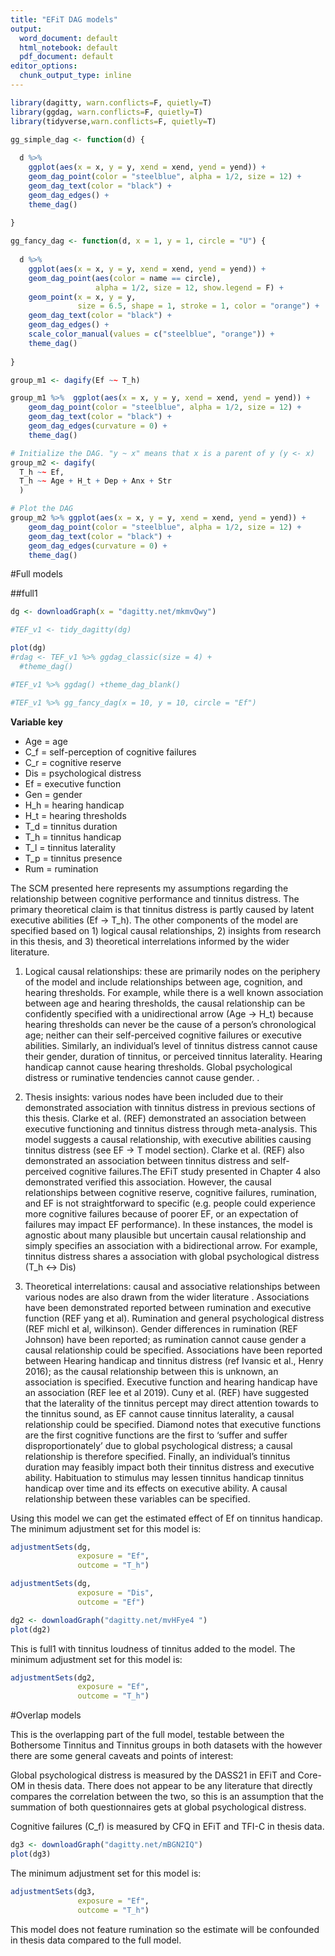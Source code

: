 ```yaml
---
title: "EFiT DAG models"
output:
  word_document: default
  html_notebook: default
  pdf_document: default
editor_options:
  chunk_output_type: inline
---
```

```r
library(dagitty, warn.conflicts=F, quietly=T)
library(ggdag, warn.conflicts=F, quietly=T)
library(tidyverse,warn.conflicts=F, quietly=T)
```

```r
gg_simple_dag <- function(d) {
  
  d %>% 
    ggplot(aes(x = x, y = y, xend = xend, yend = yend)) +
    geom_dag_point(color = "steelblue", alpha = 1/2, size = 12) +
    geom_dag_text(color = "black") +
    geom_dag_edges() + 
    theme_dag()
  
}
```
```r

gg_fancy_dag <- function(d, x = 1, y = 1, circle = "U") {
  
  d %>% 
    ggplot(aes(x = x, y = y, xend = xend, yend = yend)) +
    geom_dag_point(aes(color = name == circle),
                   alpha = 1/2, size = 12, show.legend = F) +
    geom_point(x = x, y = y, 
               size = 6.5, shape = 1, stroke = 1, color = "orange") +
    geom_dag_text(color = "black") +
    geom_dag_edges() + 
    scale_color_manual(values = c("steelblue", "orange")) +
    theme_dag()
  
}
```

```r
group_m1 <- dagify(Ef ~~ T_h)

group_m1 %>%  ggplot(aes(x = x, y = y, xend = xend, yend = yend)) +
    geom_dag_point(color = "steelblue", alpha = 1/2, size = 12) +
    geom_dag_text(color = "black") +
    geom_dag_edges(curvature = 0) + 
    theme_dag()
```

```r
# Initialize the DAG. "y ~ x" means that x is a parent of y (y <- x)
group_m2 <- dagify(
  T_h ~~ Ef, 
  T_h ~~ Age + H_t + Dep + Anx + Str
  ) 

# Plot the DAG
group_m2 %>% ggplot(aes(x = x, y = y, xend = xend, yend = yend)) +
    geom_dag_point(color = "steelblue", alpha = 1/2, size = 12) +
    geom_dag_text(color = "black") +
    geom_dag_edges(curvature = 0) + 
    theme_dag()
```

#Full models

##full1

```r
dg <- downloadGraph(x = "dagitty.net/mkmvQwy")

#TEF_v1 <- tidy_dagitty(dg)

plot(dg)
#rdag <- TEF_v1 %>% ggdag_classic(size = 4) +
  #theme_dag()

#TEF_v1 %>% ggdag() +theme_dag_blank()

#TEF_v1 %>% gg_fancy_dag(x = 10, y = 10, circle = "Ef")

```

**Variable key**

* Age = age
* C_f = self-perception of cognitive failures
* C_r = cognitive reserve
* Dis = psychological distress
* Ef = executive function
* Gen = gender
* H_h = hearing handicap
* H_t = hearing thresholds
* T_d = tinnitus duration
* T_h = tinnitus handicap
* T_l = tinnitus laterality
* T_p = tinnitus presence
* Rum = rumination

The SCM presented here represents my assumptions regarding the relationship between cognitive performance and tinnitus distress. The primary theoretical claim is that tinnitus distress is partly caused by latent executive abilities (Ef -> T_h). 
The other components of the model are specified based on 1) logical causal relationships, 2) insights from research in this thesis, and 3) theoretical interrelations informed by the wider literature. 

1. Logical causal relationships: these are primarily nodes on the periphery of the model and include relationships between age, cognition, and hearing thresholds. For example, while there is a well known association between age and hearing thresholds, the causal relationship can be confidently specified with a unidirectional arrow (Age -> H_t) because hearing thresholds can never be the cause of a person's chronological age; neither can their self-perceived cognitive failures or executive abilities. Similarly, an individual's level of tinnitus distress cannot cause their gender, duration of tinnitus, or perceived tinnitus laterality. Hearing handicap cannot cause hearing thresholds. Global psychological distress or ruminative tendencies cannot cause gender. .

2. Thesis insights: various nodes have been included due to their demonstrated association with tinnitus distress in previous sections of this thesis. Clarke et al. (REF) demonstrated an association between executive functioning and tinnitus distress through meta-analysis. This model suggests a causal relationship, with executive abilities causing tinnitus distress (see EF -> T model section). Clarke et al. (REF) also demonstrated an association between tinnitus distress and self-perceived cognitive failures.The EFiT study presented in Chapter 4 also demonstrated verified this association. However, the causal relationships between cognitive reserve, cognitive failures, rumination, and EF is not straightforward to specific (e.g. people could experience more cognitive failures because of poorer EF, or an expectation of failures may impact EF performance). In these instances, the model is agnostic about many plausible but uncertain causal relationship and simply specifies an association with a bidirectional arrow. For example, tinnitus distress shares a association with global psychological distress (T_h <-> Dis)

3. Theoretical interrelations: causal and associative relationships between various nodes are also drawn from the wider literature . Associations have been demonstrated reported between rumination and executive function (REF yang et al). Rumination and general psychological distress (REF michl et al, wilkinson). Gender differences in rumination (REF Johnson) have been reported; as rumination cannot cause gender a causal relationship could be specified. Associations have been reported between Hearing handicap and tinnitus distress (ref Ivansic et al., Henry 2016); as the causal relationship between this is unknown, an association is specified. Executive function and hearing handicap have an association (REF lee et al 2019). Cuny et al. (REF) have suggested that the laterality of the tinnitus percept may direct attention towards to the tinnitus sound, as EF cannot cause tinnitus laterality, a causal relationship could be specified. Diamond notes that executive functions are the first cognitive functions are the first to 'suffer and suffer disproportionately' due to global psychological distress; a causal relationship is therefore specified. Finally, an individual's tinnitus duration may feasibly impact both their tinnitus distress and executive ability. Habituation to stimulus may lessen tinnitus handicap tinnitus handicap over time and its effects on executive ability. A causal relationship between these variables can be specified.

Using this model  we can get the estimated effect of Ef on tinnitus handicap. The minimum adjustment set for this model is:

```r
adjustmentSets(dg, 
               exposure = "Ef", 
               outcome = "T_h")

adjustmentSets(dg, 
               exposure = "Dis", 
               outcome = "Ef")
```

```r
dg2 <- downloadGraph("dagitty.net/mvHFye4 ")
plot(dg2)
```

This is full1 with tinnitus loudness of tinnitus added to the model. The minimum adjustment set for this model is:

```r
adjustmentSets(dg2, 
               exposure = "Ef", 
               outcome = "T_h")
```

#Overlap models

This is the overlapping part of the full model, testable between the Bothersome Tinnitus and  Tinnitus groups in both datasets with the however there are some general caveats and points of interest:

Global psychological distress is measured by the DASS21 in EFiT and Core-OM in thesis data. There does not appear to be any literature that directly compares the correlation between the two, so this is an assumption that the summation of both questionnaires gets at global psychological distress.

Cognitive failures (C_f) is measured by CFQ in EFiT and TFI-C in thesis data.

```r
dg3 <- downloadGraph("dagitty.net/mBGN2IQ")
plot(dg3)
```

The minimum adjustment set for this model is:
```r
adjustmentSets(dg3, 
               exposure = "Ef", 
               outcome = "T_h")
```

This model does not feature rumination so the estimate will be confounded in thesis data compared to the full model.